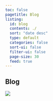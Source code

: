 ```yaml
---
toc: false
pagetitle: Blog
listing:
  id: blog
  contents: ./
  sort: "date desc"
  type: default
  categories: false
  sort-ui: false
  filter-ui: false
  page-size: 30
  feed: true
---
```


:::{.content-block}

# Blog 
![](writing.jpg) <!-- Vermeer: Lady Writing a Letter with her Maid -->
:::


